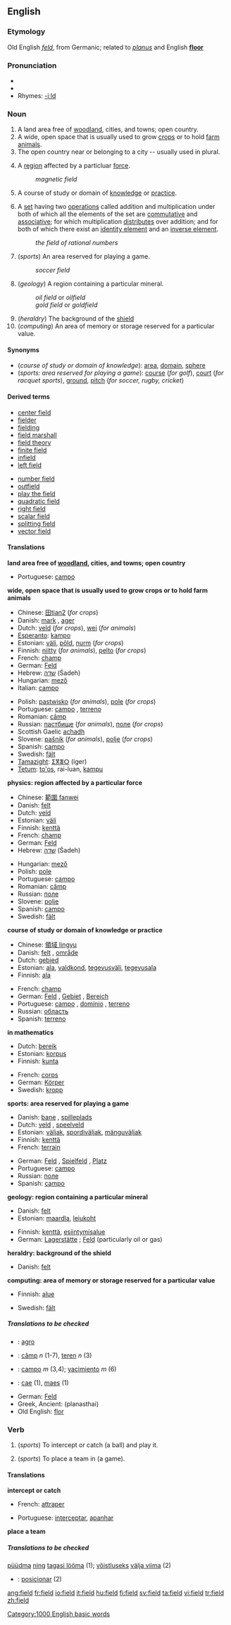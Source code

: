 ==English==

{{rank|Indian|produce|drawn|827|field|street|attempt|soft}}

===Etymology===
Old English ''[[feld]]'', from Germanic; related to {{L.}} ''[[planus]]'' and English '''[[floor]]'''

===Pronunciation===
* {{IPA|/fɪəld/}}
* {{audio|en-us-field.ogg|Audio (US)}}
* Rhymes: [[Rhymes:English:-iːld|-iːld]]

===Noun===
{{en-noun}}

# A land area free of [[woodland]], cities, and towns; open country. 
# A wide, open space that is usually used to grow [[crop]]s or to hold [[farm]] [[animal]]s.
# The open country near or belonging to a city -- usually used in plural.
# {{physics}} A [[region]] affected by a particluar [[force]].
#:''magnetic field''
# A course of study or domain of [[knowledge]] or [[practice]].
# {{mathematics}} A [[set]] having two [[operation]]s called addition and multiplication under both of which all the elements of the set are [[commutative]] and [[associative]]; for which multiplication [[distribute]]s over addition; and for both of which there exist an [[identity element]] and an [[inverse element]].
#:''the field of rational numbers''
# (''sports'') An area reserved for playing a game.
#:''soccer field''
# (''geology'') A region containing a particular mineral.
#:''oil field'' or ''oilfield''
#:''gold field'' or ''goldfield''
# (''heraldry'') The background of the [[shield]]
# (''computing'') An area of memory or storage reserved for a particular value.

====Synonyms====
*(''course of study or domain of knowledge''): [[area]], [[domain]], [[sphere]]
*(''sports: area reserved for playing a game''): [[course]] (''for golf''), [[court]] (''for racquet sports''), [[ground]], [[pitch]] (''for soccer, rugby, cricket'')

====Derived terms====
{{top2}}
*[[center field]]
*[[fielder]]<!--which see for "left fielder", etc-->
*[[fielding]]<!--which see for "fielding average", etc-->
*[[field marshall]]
*[[field theory]]
*[[finite field]]
*[[infield]]<!--which see for "infield fly", etc-->
*[[left field]]
{{mid2}}
*[[number field]]
*[[outfield]]<!--which see for "outfielder", etc-->
*[[play the field]]
*[[quadratic field]]
*[[right field]]
*[[scalar field]]
*[[splitting field]]
*[[vector field]]
{{bottom}}



====Translations====

'''land area free of [[woodland]], cities, and towns; open country'''
{{top}}
*Portuguese: [[campo]] {{m}}
{{mid}}
{{bottom}}

'''wide, open space that is usually used to grow crops or to hold farm animals'''
{{top}}
*Chinese: [[ 田tian2]] (''for crops'')
*Danish: [[mark]] {{c}}, [[ager]]
*Dutch: [[veld]] {{n}} (''for crops''), [[wei]] {{f}} (''for animals'')
*[[Esperanto]]: [[kampo]]
*Estonian: [[väli]], [[põld]], [[nurm]] (''for crops'')
*Finnish: [[niitty]] (''for animals''), [[pelto]] (''for crops'')
*French: [[champ#French|champ]] {{m}}
*German: [[Feld]] {{n}}
*Hebrew: [[שׁדה]] (Śadeh) {{m}}
*Hungarian: [[mező]]
*Italian: [[campo#Italian|campo]] {{m}}
{{mid}}
*Polish: [[pastwisko]] {{n}} (''for animals''), [[pole]] {{n}} (''for crops'')
*Portuguese: [[campo]] {{m}}, [[terreno]] {{m}}
*Romanian: [[câmp]] {{c}}
*Russian: [[пастбище]] {{n}} (''for animals''), [[поле]] {{n}} (''for crops'')
*Scottish Gaelic [[achadh]] {{m}}
*Slovene: [[pašnik]] {{m}} (''for animals''), [[polje]] {{n}} (''for crops'')
*Spanish: [[campo#Spanish|campo]] {{m}}
*Swedish: [[fält]]
*[[Tamazight]]: [[ⵉⴳⴻⵔ]] (iger) {{m}}
*[[Tetum]]: [[to'os]], rai-luan, [[kampu]]
{{bottom}}

'''physics: region affected by a particular force'''
{{top}}
*Chinese: [[範圍 fanwei]]
*Danish: [[felt]] {{n}}
*Dutch: [[veld]] {{n}}
*Estonian: [[väli]]
*Finnish: [[kenttä]]
*French: [[champ#French|champ]] {{m}}
*German: [[Feld]] {{n}}
*Hebrew: [[שׁדה]] (Śadeh) {{m}}
{{mid}}
*Hungarian: [[mező]]
*Polish: [[pole]] {{n}}
*Portuguese: [[campo]] {{m}}
*Romanian: [[câmp]] {{c}}
*Russian: [[поле]] {{n}}
*Slovene: [[polje]] {{n}}
*Spanish: [[campo]] {{m}}
*Swedish: [[fält]]
{{bottom}}

'''course of study or domain of knowledge or practice'''
{{top}}
*Chinese: [[領域 lingyu]]
*Danish: [[felt]] {{n}}, [[område]]
*Dutch: [[gebied]] {{n}}
*Estonian: [[ala]], [[valdkond]], [[tegevusväli]], [[tegevusala]]
*Finnish: [[ala]]
{{mid}}
*French: [[champ#French|champ]] {{m}}
*German: [[Feld]] {{n}}, [[Gebiet]] {{n}}, [[Bereich]] {{m}}
*Portuguese: [[campo]] {{m}}, [[domínio]] {{m}}, [[terreno]] {{m}}
*Russian: [[область]] {{f}}
*Spanish: [[terreno#Spanish|terreno]] {{m}}
{{bottom}}

'''in mathematics'''
{{top}}
*Dutch: [[bereik]] {{n}}
*Estonian: [[korpus]]
*Finnish: [[kunta]]
{{mid}}
*French: [[corps#French|corps]] {{m}}
*German: [[Körper]] {{m}}
*Swedish: [[kropp]]
{{bottom}}

'''sports: area reserved for playing a game'''
{{top}}
*Danish: [[bane]] {{c}}, [[spilleplads]]
*Dutch: [[veld]] {{n}}, [[speelveld]] {{n}}
*Estonian: [[väljak]], [[spordiväljak]], [[mänguväljak]]
*Finnish: [[kenttä]]
*French: [[terrain]] {{m}}
{{mid}}
*German: [[Feld]] {{n}}, [[Spielfeld]] {{n}}, [[Platz]] {{m}}
*Portuguese: [[campo]] {{m}}
*Russian: [[поле]] {{n}}
*Spanish: [[campo]] {{m}}
{{bottom}}

'''geology: region containing a particular mineral'''
{{top}}
*Danish: [[felt]] {{c}}
*Estonian: [[maardla]], [[leiukoht]]
{{mid}}
*Finnish: [[kenttä]], [[esiintymisalue]]
*German: [[Lagerstätte]] {{f}}; [[Feld]] {{n}} (particularly oil or gas) 
{{bottom}}

'''heraldry: background of the shield'''
{{top}}
*Danish: [[felt]] {{c}}
{{mid}}
{{bottom}}

'''computing: area of memory or storage reserved for a particular value'''
{{top}}
*Finnish: [[alue]]
{{mid}}
*Swedish: [[fält]]
{{bottom}}

=====Translations to be checked=====
<!--Remove this section once all of the translations below have been moved into the tables above.-->
{{checktrans}}
*{{ttbc|Ido}}: [[agro]]
*{{ttbc|Romanian}}: [[câmp]] ''n'' (1-7), [[teren]] ''n'' (3)
*{{ttbc|Spanish}}: [[campo]] ''m'' (3,4); [[yacimiento]] ''m'' (6)
*{{ttbc|Welsh}}: [[cae]] (1), [[maes]] (1)
*German: [[Feld]]
*Greek, Ancient: [[]] (planasthai)<!-- to [[wander]]-->
*Old English: [[flor]]

===Verb===
{{en-verb}}

#{{transitive}} (''sports'') To intercept or catch (a ball) and play it.
#{{transitive}} (''sports'') To place a team in (a game).

====Translations====

'''intercept or catch'''
{{top}}
*French: [[attraper]]
{{mid}}
*Portuguese: [[interceptar]], [[apanhar]]
{{bottom}}

'''place a team'''
{{top}}
{{mid}}
{{bottom}}

=====Translations to be checked=====
<!--Remove this section once all of the translations below have been moved into the tables above.-->
{{checktrans}}
[[püüdma]] [[ning]] [[tagasi lööma]] (1); [[võistlus]]eks [[välja viima]] (2)
*{{ttbc|Portuguese}}: [[posicionar]] (2)

[[Category:1000 English basic words]]

[[ang:field]]
[[fr:field]]
[[io:field]]
[[it:field]]
[[hu:field]]
[[fi:field]]
[[sv:field]]
[[ta:field]]
[[vi:field]]
[[tr:field]]
[[zh:field]]
